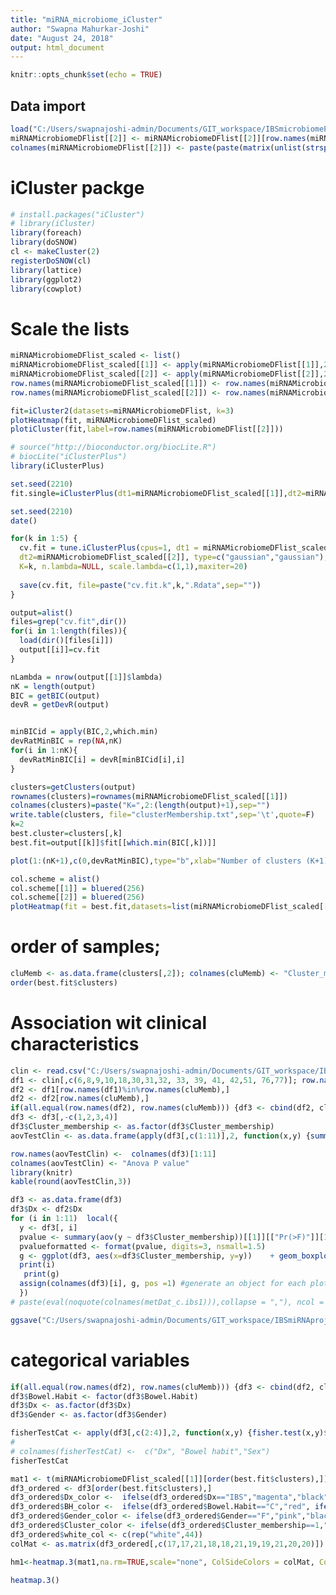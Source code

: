 ---
title: "miRNA_microbiome_iCluster"
author: "Swapna Mahurkar-Joshi"
date: "August 24, 2018"
output: html_document
---

```{r setup, include=FALSE}
knitr::opts_chunk$set(echo = TRUE)
```

## Data import

```{r}
load("C:/Users/swapnajoshi-admin/Documents/GIT_workspace/IBSmicrobiomeProject/IBSmicrobiomeAnalysisR/data/consistantData/biopsyMicrobiome/miRNAMicrobiomeDFlist.rda")
miRNAMicrobiomeDFlist[[2]] <- miRNAMicrobiomeDFlist[[2]][row.names(miRNAMicrobiomeDFlist[[1]]),]
colnames(miRNAMicrobiomeDFlist[[2]]) <- paste(paste(matrix(unlist(strsplit(colnames(miRNAMicrobiomeDFlist[[2]]), ";")), ncol = 7, byrow = TRUE)[,5],matrix(unlist(strsplit(colnames(miRNAMicrobiomeDFlist[[2]]), ";")), ncol = 7, byrow = TRUE)[,6], sep = "_"),matrix(unlist(strsplit(colnames(miRNAMicrobiomeDFlist[[2]]), ";")), ncol = 7, byrow = TRUE)[,7],sep = "_")
```

# iCluster packge

```{r}
# install.packages("iCluster")
# library(iCluster)
library(foreach) 
library(doSNOW) 
cl <- makeCluster(2) 
registerDoSNOW(cl)
library(lattice)
library(ggplot2)
library(cowplot)

```
# Scale the lists
```{r}
miRNAMicrobiomeDFlist_scaled <- list()
miRNAMicrobiomeDFlist_scaled[[1]] <- apply(miRNAMicrobiomeDFlist[[1]],2, scale)
miRNAMicrobiomeDFlist_scaled[[2]] <- apply(miRNAMicrobiomeDFlist[[2]],2, scale)
row.names(miRNAMicrobiomeDFlist_scaled[[1]]) <- row.names(miRNAMicrobiomeDFlist[[1]])
row.names(miRNAMicrobiomeDFlist_scaled[[2]]) <- row.names(miRNAMicrobiomeDFlist[[2]])
```

```{r}
fit=iCluster2(datasets=miRNAMicrobiomeDFlist, k=3)
plotHeatmap(fit, miRNAMicrobiomeDFlist_scaled)
plotiCluster(fit,label=row.names(miRNAMicrobiomeDFlist[[2]]))
```

###################################################
```{r}
# source("http://bioconductor.org/biocLite.R")
# biocLite("iClusterPlus")
library(iClusterPlus)
```

```{r}
set.seed(2210)
fit.single=iClusterPlus(dt1=miRNAMicrobiomeDFlist_scaled[[1]],dt2=miRNAMicrobiomeDFlist_scaled[[2]], type=c("gaussian","gaussian"),K=2,maxiter=10)
```

```{r}
set.seed(2210)
date()

for(k in 1:5) {
  cv.fit = tune.iClusterPlus(cpus=1, dt1 = miRNAMicrobiomeDFlist_scaled[[1]],
  dt2=miRNAMicrobiomeDFlist_scaled[[2]], type=c("gaussian","gaussian"), 
  K=k, n.lambda=NULL, scale.lambda=c(1,1),maxiter=20)
  
  save(cv.fit, file=paste("cv.fit.k",k,".Rdata",sep=""))
}

output=alist()
files=grep("cv.fit",dir())
for(i in 1:length(files)){
  load(dir()[files[i]])
  output[[i]]=cv.fit
}

nLambda = nrow(output[[1]]$lambda)
nK = length(output)
BIC = getBIC(output)
devR = getDevR(output)


minBICid = apply(BIC,2,which.min)
devRatMinBIC = rep(NA,nK)
for(i in 1:nK){
  devRatMinBIC[i] = devR[minBICid[i],i]
}

clusters=getClusters(output)
rownames(clusters)=rownames(miRNAMicrobiomeDFlist_scaled[[1]])
colnames(clusters)=paste("K=",2:(length(output)+1),sep="")
write.table(clusters, file="clusterMembership.txt",sep='\t',quote=F)
k=2
best.cluster=clusters[,k]
best.fit=output[[k]]$fit[[which.min(BIC[,k])]]

plot(1:(nK+1),c(0,devRatMinBIC),type="b",xlab="Number of clusters (K+1)",  ylab="%Explained Variation")
```

```{r}
col.scheme = alist()
col.scheme[[1]] = bluered(256)
col.scheme[[2]] = bluered(256)
plotHeatmap(fit = best.fit,datasets=list(miRNAMicrobiomeDFlist_scaled[[1]],miRNAMicrobiomeDFlist_scaled[[2]]), col.scheme = col.scheme,sparse=NULL,cap=NULL)
```
# order of samples; 
```{r}
cluMemb <- as.data.frame(clusters[,2]); colnames(cluMemb) <- "Cluster_membership"
order(best.fit$clusters)
```
# Association wit clinical characteristics
```{r}

clin <- read.csv("C:/Users/swapnajoshi-admin/Documents/GIT_workspace/IBSmicrobiomeProject/IBSmicrobiomeAnalysisR/data/rawData/ibs.mapping_new.csv", row.names = 1)
df1 <- clin[,c(6,8,9,10,18,30,31,32, 33, 39, 41, 42,51, 76,77)]; row.names(df1) <- df1$NDPNum
df2 <- df1[row.names(df1)%in%row.names(cluMemb),]
df2 <- df2[row.names(cluMemb),]
if(all.equal(row.names(df2), row.names(cluMemb))) {df3 <- cbind(df2, cluMemb)}
df3 <- df3[,-c(1,2,3,4)]
df3$Cluster_membership <- as.factor(df3$Cluster_membership)
aovTestClin <- as.data.frame(apply(df3[,c(1:11)],2, function(x,y) {summary(aov(x~y))[[1]][["Pr(>F)"]][1]}, df3[,12])); 

row.names(aovTestClin) <-  colnames(df3)[1:11]
colnames(aovTestClin) <- "Anova P value"
library(knitr)
kable(round(aovTestClin,3))
```

```{r}
df3 <- as.data.frame(df3)
df3$Dx <- df2$Dx
for (i in 1:11)  local({
  y <- df3[, i]
  pvalue <- summary(aov(y ~ df3$Cluster_membership))[[1]][["Pr(>F)"]][1]
  pvalueformatted <- format(pvalue, digits=3, nsmall=1.5)
  g <- ggplot(df3, aes(x=df3$Cluster_membership, y=y))    + geom_boxplot(outlier.color = NA) + geom_jitter(aes(color = df3$Dx)) + labs(x = "Cluster_membership", y = colnames(df3)[i]) +  geom_text(aes(label = paste(" p = ", pvalueformatted), x =1.5, y = max(y, na.rm = TRUE)+ (max(y, na.rm = TRUE))/5) ,  na.rm=TRUE)
  print(i)
   print(g)
  assign(colnames(df3)[i], g, pos =1) #generate an object for each plot
  })
# paste(eval(noquote(colnames(metDat_c.ibs1))),collapse = ","), ncol = 4)

ggsave("C:/Users/swapnajoshi-admin/Documents/GIT_workspace/IBSmiRNAproject/miRNA_microbiome_paper/iclusterplus_analysis/plots_clin_icluster.png",width = 9, height = 8,dpi = 220, units = "in", plot_grid( "Age", "BSQ_OverallSx", "BSQ_AbdPain", "BSQ_Bloating","BSQ_UsualSeverity",  "ETI_Sexual_Score",   "HAD_Anxiety", "HAD_Depression","ACE_Score", "VSI_Score","PSS_Score" , ncol = 2))

```
# categorical variables

```{r}
if(all.equal(row.names(df2), row.names(cluMemb))) {df3 <- cbind(df2, cluMemb)}
df3$Bowel.Habit <- factor(df3$Bowel.Habit)
df3$Dx <- as.factor(df3$Dx)
df3$Gender <- as.factor(df3$Gender)

fisherTestCat <- apply(df3[,c(2:4)],2, function(x,y) {fisher.test(x,y)$p.value}, df3[,16])
# 
# colnames(fisherTestCat) <-  c("Dx", "Bowel habit","Sex")
fisherTestCat

```

```{r}
mat1 <- t(miRNAMicrobiomeDFlist_scaled[[1]][order(best.fit$clusters),])
df3_ordered <- df3[order(best.fit$clusters),]
df3_ordered$Dx_color <-  ifelse(df3_ordered$Dx=="IBS","magenta","black")
df3_ordered$BH_color <-  ifelse(df3_ordered$Bowel.Habit=="C","red", ifelse(df3_ordered$Bowel.Habit=="D", "blue", "green"))
df3_ordered$Gender_color <- ifelse(df3_ordered$Gender=="F","pink","black")
df3_ordered$Cluster_color <- ifelse(df3_ordered$Cluster_membership==1,"gray", ifelse(df3_ordered$Cluster_membership==2,"blue","green"))
df3_ordered$white_col <- c(rep("white",44))
colMat <- as.matrix(df3_ordered[,c(17,17,21,18,18,21,19,19,21,20,20)])

hm1<-heatmap.3(mat1,na.rm=TRUE,scale="none", ColSideColors = colMat, Colv=NA,Rowv=NA,breaks = seq(0,1,0.01), cexRow=1,cexCol=1, main = "iClusterPlus_clusters")
```

```{r}
heatmap.3()
```

